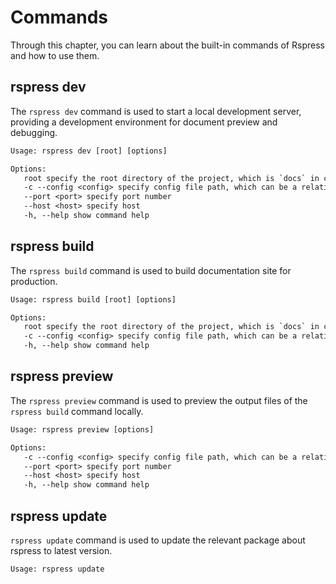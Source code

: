 # Commands

Through this chapter, you can learn about the built-in commands of Rspress and how to use them.

## rspress dev

The `rspress dev` command is used to start a local development server, providing a development environment for document preview and debugging.

```txt
Usage: rspress dev [root] [options]

Options:
   root specify the root directory of the project, which is `docs` in current directory by default, Optional
   -c --config <config> specify config file path, which can be a relative path or an absolute path
   --port <port> specify port number
   --host <host> specify host
   -h, --help show command help
```

## rspress build

The `rspress build` command is used to build documentation site for production.

```txt
Usage: rspress build [root] [options]

Options:
   root specify the root directory of the project, which is `docs` in current directory by default, Optional
   -c --config <config> specify config file path, which can be a relative path or an absolute path
   -h, --help show command help
```

## rspress preview

The `rspress preview` command is used to preview the output files of the `rspress build` command locally.

```txt
Usage: rspress preview [options]

Options:
   -c --config <config> specify config file path, which can be a relative path or an absolute path
   --port <port> specify port number
   --host <host> specify host
   -h, --help show command help
```

## rspress update

`rspress update` command is used to update the relevant package about rspress to latest version.

```bash
Usage: rspress update
```
